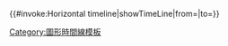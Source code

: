 {{#invoke:Horizontal timeline|showTimeLine|from={{{from|0}}}|to={{{to|10}}}}}<noinclude>
{{模板文件}}
[[Category:圖形時間線模板]]
</noinclude>